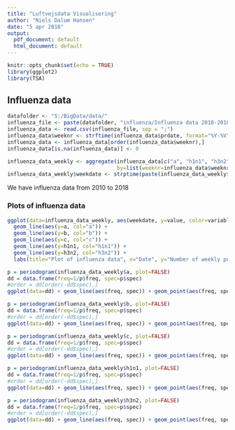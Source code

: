 ```yaml
---
title: "Luftvejsdata Visualisering"
author: "Niels Dalum Hansen"
date: "5 apr 2018"
output:
  pdf_document: default
  html_document: default
---
```


```r
knitr::opts_chunk$set(echo = TRUE)
library(ggplot2)
library(TSA)
```

## Influenza data
```r
datafolder <- "S:/BigData/data/"
influenza_file <- paste(datafolder, "influenza/Influenza data 2010-2018.csv", sep="")
influenza_data <- read.csv(influenza_file, sep = ";")
influenza_data$weeknr <- strftime(influenza_data$prdate, format="%Y-%V")
influenza_data <- influenza_data[order(influenza_data$weeknr),]
influenza_data[is.na(influenza_data)] <- 0

influenza_data_weekly <- aggregate(influenza_data[c("a", "h1n1", "h3n2", "b", "c")], 
                                   by=list(weeknr=influenza_data$weeknr), FUN=sum)
influenza_data_weekly$weekdate <- strptime(paste(influenza_data_weekly$weeknr, "1"), "%Y-%W %u")

```

We have influenza data from 2010 to 2018

### Plots of influenza data

```r
ggplot(data=influenza_data_weekly, aes(weekdate, y=value, color=variable)) + 
  geom_line(aes(y=a, col="a")) +
  geom_line(aes(y=b, col="b")) +
  geom_line(aes(y=c, col="c")) + 
  geom_line(aes(y=h1n1, col="h1n1")) +
  geom_line(aes(y=h3n2, col="h3n2")) +
  labs(title="Plot of influenza data", x="Date", y="Number of weekly positive tests")
```

```r
p = periodogram(influenza_data_weekly$a, plot=FALSE)
dd = data.frame(freq=1/p$freq, spec=p$spec)
#order = dd[order(-dd$spec),]
ggplot(data=dd) + geom_line(aes(freq, spec)) + geom_point(aes(freq, spec)) + xlim(0, 104) + labs(x="Weeks", y="", title="Fourier transform of influenza a", caption="Frequency scaled to weeks")
```

```r
p = periodogram(influenza_data_weekly$b, plot=FALSE)
dd = data.frame(freq=1/p$freq, spec=p$spec)
#order = dd[order(-dd$spec),]
ggplot(data=dd) + geom_line(aes(freq, spec)) + geom_point(aes(freq, spec)) + xlim(0, 104) + labs(x="Weeks", y="", title="Fourier transform of influenza b", caption="Frequency scaled to weeks")
```

```r
p = periodogram(influenza_data_weekly$c, plot=FALSE)
dd = data.frame(freq=1/p$freq, spec=p$spec)
#order = dd[order(-dd$spec),]
ggplot(data=dd) + geom_line(aes(freq, spec)) + geom_point(aes(freq, spec)) + xlim(0, 104) + labs(x="Weeks", y="", title="Fourier transform of influenza c", caption="Frequency scaled to weeks")
```

```r
p = periodogram(influenza_data_weekly$h1n1, plot=FALSE)
dd = data.frame(freq=1/p$freq, spec=p$spec)
#order = dd[order(-dd$spec),]
ggplot(data=dd) + geom_line(aes(freq, spec)) + geom_point(aes(freq, spec)) + xlim(0, 104) + labs(x="Weeks", y="", title="Fourier transform of influenza h1n1", caption="Frequency scaled to weeks")
```

```r
p = periodogram(influenza_data_weekly$h3n2, plot=FALSE)
dd = data.frame(freq=1/p$freq, spec=p$spec)
#order = dd[order(-dd$spec),]
ggplot(data=dd) + geom_line(aes(freq, spec)) + geom_point(aes(freq, spec)) + xlim(0, 104) + labs(x="Weeks", y="", title="Fourier transform of influenza h3n2", caption="Frequency scaled to weeks")
```